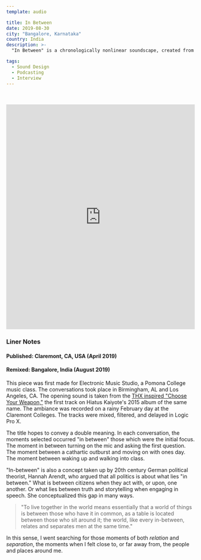 ```yaml
---
template: audio

title: In Between
date: 2019-08-30
city: "Bangalore, Karnataka"
country: India
description: >-
  "In Between" is a chronologically nonlinear soundscape, created from the “dead moments” of recorded interviews I have conducted over the past three years. I reassembled these lost snippets of conversation—none of which were included in initial broadcasts—to reconsider those moments I had previously overlooked.

tags:
  - Sound Design
  - Podcasting
  - Interview
---
```


<br />
<br />

<iframe
  width="100%"
  height="600"
  scrolling="no"
  frameborder="no"
  allow="autoplay"
  src="https://w.soundcloud.com/player/?url=https%3A//api.soundcloud.com/tracks/673157078&color=%23383637&auto_play=false&hide_related=false&show_comments=true&show_user=true&show_reposts=false&show_teaser=true&visual=true"
></iframe>

### Liner Notes

#### **Published:** Claremont, CA, USA (April 2019)

#### **Remixed:** Bangalore, India (August 2019)

This piece was first made for Electronic Music Studio, a Pomona College music class. The conversations took place in Birmingham, AL and Los Angeles, CA. The opening sound is taken from the [THX inspired "Choose Your Weapon,"](https://open.spotify.com/track/6WrSzPQrYOaRU5I2f1ascP?si=uuOH7OuJSued6t5nfaFetQ) the first track on Hiatus Kaiyote's 2015 album of the same name. The ambiance was recorded on a rainy February day at the Claremont Colleges. The tracks were mixed, filtered, and delayed in Logic Pro X.

The title hopes to convey a double meaning. In each conversation, the moments selected occurred "in between" those which were the initial focus. The moment in between turning on the mic and asking the first question. The moment between a cathartic outburst and moving on with ones day. The moment between waking up and walking into class.

"In-between" is also a concept taken up by 20th century German political theorist, Hannah Arendt, who argued that all politics is about what lies "in between." What is between citizens when they act with, or upon, one another. Or what lies between truth and storytelling when engaging in speech. She conceptualized this gap in many ways.

> "To live together in the world means essentially that a world of things is between those who have it in common, as a table is located between those who sit around it; the world, like every in-between, relates and separates men at the same time."

In this sense, I went searching for those moments of both _relation_ and _separation_, the moments when I felt close to, or far away from, the people and places around me.
